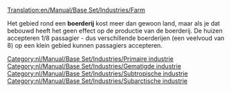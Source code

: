 [[Translation:en/Manual/Base Set/Industries/Farm]]

{{nl/Manual/Base Set/Industries/Industrieën|image=en/Manual/Base Set/Industries/Farm.png
|name=Boerderij
|climates=[[nl/Manual/Klimaat#gematigd|Gematigd]], [[nl/Manual/Klimaat#subarctisch|Subarctisch]], [[nl/Manual/Klimaat#subtropisch|Subtropisch]]
|accepts=Niets
|produces=[[nl/Manual/Base Set/Cargos/Graan|graan]], [[nl/Manual/Base Set/Cargos/Vee|vee]] (gematigd alleen), <br/>[[nl/Manual/Base Set/Cargos/Tarwe|tarwe]], [[nl/Manual/Base Set/Cargos/Vee|vee]] (subarctisch alleen), <br/>[[nl/Manual/Base Set/Cargos/Mais|mais]] (subtropische alleen)
|notes=&nbsp;
Omgeven door landbouwgrond met een grote omvang.
}}

Het gebied rond een '''boerderij''' kost meer dan gewoon land, maar als je dat bebouwd heeft het geen effect op de productie van de boerderij.
De huizen accepteren 1/8 passagier - dus verschillende boerderijen (een veelvoud van 8) op een klein gebied kunnen passagiers accepteren.


[[Category:nl/Manual/Base Set/Industries/Primaire industrie]]
[[Category:nl/Manual/Base Set/Industries/Gematigde industrie]]
[[Category:nl/Manual/Base Set/Industries/Subtropische industrie]]
[[Category:nl/Manual/Base Set/Industries/Subarctische industrie]]